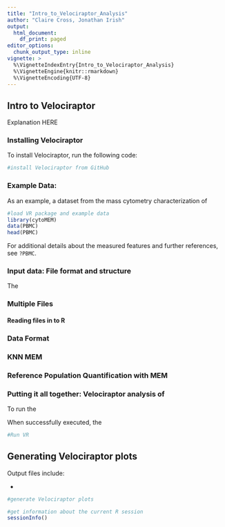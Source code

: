 ```yaml
---
title: "Intro_to_Velociraptor_Analysis"
author: "Claire Cross, Jonathan Irish"
output:
  html_document:
    df_print: paged
editor_options:
  chunk_output_type: inline
vignette: >
  %\VignetteIndexEntry{Intro_to_Velociraptor_Analysis}
  %\VignetteEngine{knitr::rmarkdown}
  %\VignetteEncoding{UTF-8}
---
```


## Intro to Velociraptor

Explanation HERE

### Installing Velociraptor

To install Velociraptor, run the following code:

```r
#install Velociraptor from GitHub

```

### Example Data: 

As an example, a dataset from the mass cytometry characterization of 


```r
#load VR package and example data
library(cytoMEM)
data(PBMC)
head(PBMC)
```
  
For additional details about the measured features and further references, see `?PBMC`.

 
### Input data: File format and structure

The 

### Multiple Files

#### Reading files in to R


### Data Format



### KNN MEM

  

### Reference Population Quantification with MEM

 


### Putting it all together: Velociraptor analysis of 

To run the 





When successfully executed, the 



```r
#Run VR

```


## Generating Velociraptor plots



Output files include:

* 



```r
#generate Velociraptor plots

```

```r
#get information about the current R session
sessionInfo()
```
